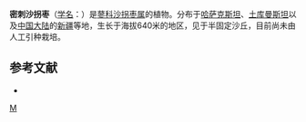 {{Speciesbox 
| taxon = Calligonum densum
| authority = Borszcz.
}}
'''密刺沙拐枣'''（[[学名|学名]]：{{lang|la|''Calligonum densum''}}）是[[蓼科|蓼科]][[沙拐枣属|沙拐枣属]]的植物。分布于[[哈萨克斯坦|哈萨克斯坦]]、[[土库曼斯坦|土库曼斯坦]]以及[[中国大陆|中国大陆]]的[[新疆|新疆]]等地，生长于海拔640米的地区，见于半固定沙丘，目前尚未由人工引种栽培。

== 参考文献 ==
<div class="references-small">
* {{cite web| url =http://www.bioinfo.cn/db05/KmzwSpecies.php?action=view&id=17221| title =密刺沙拐枣| work =《中国高等植物数据库全库》| publisher =中国科学院微生物研究所| author =昆明植物研究所| accessdate =2009-02-25| deadurl =yes| archiveurl =https://web.archive.org/web/20160305014435/http://www.bioinfo.cn/db05/KmzwSpecies.php?action=view&id=17221| archivedate =2016-03-05}}
</div>
{{Taxonbar|from=Q10952609}}

[[Category:沙拐枣属|M]]